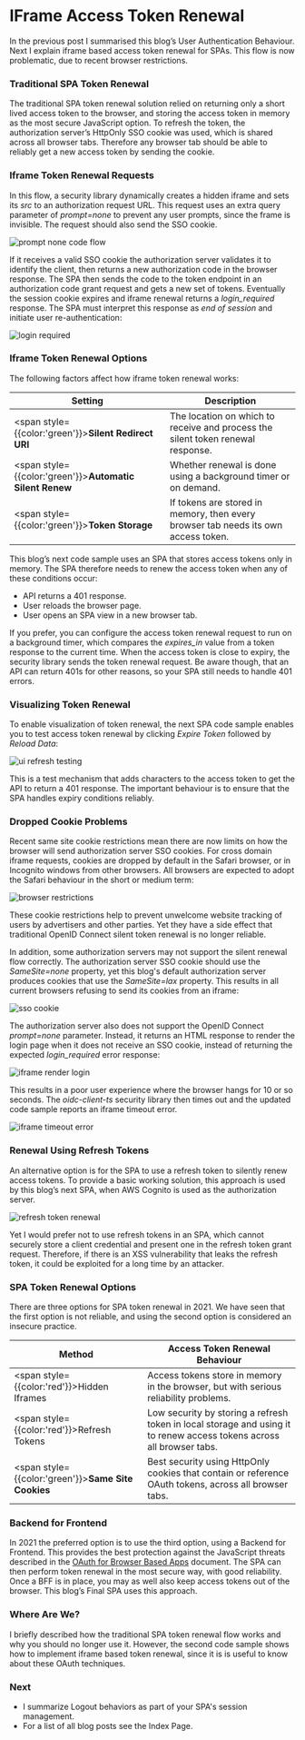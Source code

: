 # IFrame Access Token Renewal

In the previous post I summarised this blog’s <Link href='/posts/federated-logins'>User Authentication Behaviour</Link>. Next I explain iframe based access token renewal for SPAs. This flow is now problematic, due to recent browser restrictions.

### Traditional SPA Token Renewal

The traditional SPA token renewal solution relied on returning only a short lived access token to the browser, and storing the access token in memory as the most secure JavaScript option. To refresh the token, the authorization server’s HttpOnly SSO cookie was used, which is shared across all browser tabs. Therefore any browser tab should be able to reliably get a new access token by sending the cookie.

### Iframe Token Renewal Requests

In this flow, a security library dynamically creates a hidden iframe and sets its *src* to an authorization request URL. This request uses an extra query parameter of *prompt=none* to prevent any user prompts, since the frame is invisible. The request should also send the SSO cookie.

![prompt none code flow](/images/150/prompt-none-code-flow.jpg?v=20240822)

If it receives a valid SSO cookie the authorization server validates it to identify the client, then returns a new authorization code in the browser response. The SPA then sends the code to the token endpoint in an authorization code grant request and gets a new set of tokens. Eventually the session cookie expires and iframe renewal returns a *login_required* response. The SPA must interpret this response as *end of session* and initiate user re-authentication:

![login required](/images/150/login-required.jpg?v=20240822)

### Iframe Token Renewal Options

The following factors affect how iframe token renewal works:

| Setting | Description |
| ------- | ----------- |
| <span style={{color:'green'}}>**Silent Redirect URI**</span> | The location on which to receive and process the silent token renewal response. |
| <span style={{color:'green'}}>**Automatic Silent Renew**</span> | Whether renewal is done using a background timer or on demand. |
| <span style={{color:'green'}}>**Token Storage**</span> | If tokens are stored in memory, then every browser tab needs its own access token. |

This blog’s next code sample uses an SPA that stores access tokens only in memory. The SPA therefore needs to renew the access token when any of these conditions occur:

- API returns a 401 response.
- User reloads the browser page.
- User opens an SPA view in a new browser tab.

If you prefer, you can configure the access token renewal request to run on a background timer, which compares the *expires_in* value from a token response to the current time. When the access token is close to expiry, the security library sends the token renewal request. Be aware though, that an API can return 401s for other reasons, so your SPA still needs to handle 401 errors.

### Visualizing Token Renewal

To enable visualization of token renewal, the next SPA code sample enables you to test access token renewal by clicking *Expire Token* followed by *Reload Data*:

![ui refresh testing](/images/150/ui-refresh-testing.jpg?v=20240822)

This is a test mechanism that adds characters to the access token to get the API to return a 401 response. The important behaviour is to ensure that the SPA handles expiry conditions reliably.

### Dropped Cookie Problems

Recent same site cookie restrictions mean there are now limits on how the browser will send authorization server SSO cookies. For cross domain iframe requests, cookies are dropped by default in the Safari browser, or in Incognito windows from other browsers. All browsers are expected to adopt the Safari behaviour in the short or medium term:

![browser restrictions](/images/150/browser-restrictions.jpg)

These cookie restrictions help to prevent unwelcome website tracking of users by advertisers and other parties. Yet they have a side effect that traditional OpenID Connect silent token renewal is no longer reliable.

In addition, some authorization servers may not support the silent renewal flow correctly. The authorization server SSO cookie should use the *SameSite=none* property, yet this blog's default authorization server produces cookies that use the *SameSite=lax* property. This results in all current browsers refusing to send its cookies from an iframe:

![sso cookie](/images/150/sso-cookie.jpg?v=20240822)

The authorization server also does not support the OpenID Connect *prompt=none* parameter. Instead, it returns an HTML response to render the login page when it does not receive an SSO cookie, instead of returning the expected *login_required* error response:

![iframe render login](/images/150/iframe-render-login.jpg?v=20240822)

This results in a poor user experience where the browser hangs for 10 or so seconds. The *oidc-client-ts* security library then times out and the updated code sample reports an iframe timeout error.

![iframe timeout error](/images/150/iframe-timeout-error.jpg?v=20240822)

### Renewal Using Refresh Tokens

An alternative option is for the SPA to use a refresh token to silently renew access tokens. To provide a basic working solution, this approach is used by this blog’s next SPA, when AWS Cognito is used as the authorization server.

![refresh token renewal](/images/150/refresh-token-renewal.jpg?v=20240822)

Yet I would prefer not to use refresh tokens in an SPA, which cannot securely store a client credential and present one in the refresh token grant request. Therefore, if there is an XSS vulnerability that leaks the refresh token, it could be exploited for a long time by an attacker.

### SPA Token Renewal Options

There are three options for SPA token renewal in 2021. We have seen that the first option is not reliable, and using the second option is considered an insecure practice.

| Method | Access Token Renewal Behaviour |
| ------ | ------------------------------ |
| <span style={{color:'red'}}>Hidden Iframes</span> | Access tokens store in memory in the browser, but with serious reliability problems. |
| <span style={{color:'red'}}>Refresh Tokens</span> | Low security by storing a refresh token in local storage and using it to renew access tokens across all browser tabs. |
| <span style={{color:'green'}}>**Same Site Cookies**</span> | Best security using HttpOnly cookies that contain or reference OAuth tokens, across all browser tabs. |

### Backend for Frontend

In 2021 the preferred option is to use the third option, using a Backend for Frontend. This provides the best protection against the JavaScript threats described in the [OAuth for Browser Based Apps](https://datatracker.ietf.org/doc/html/draft-ietf-oauth-browser-based-apps#name-the-threat-of-malicious-jav) document. The SPA can then perform token renewal in the most secure way, with good reliability. Once a BFF is in place, you may as well also keep access tokens out of the browser. This blog’s <Link href='/posts/final-spa-overview'>Final SPA</Link> uses this approach.

### Where Are We?
 
I briefly described how the traditional SPA token renewal flow works and why you should no longer use it. However, the second code sample shows how to implement iframe based token renewal, since it is is useful to know about these OAuth techniques.

### Next

- I summarize <Link href='/posts/logout'>Logout</Link> behaviors as part of your SPA's session management.
- For a list of all blog posts see the <Link href='/posts/index'>Index Page</Link>.
